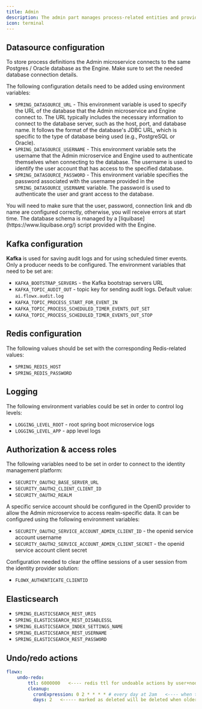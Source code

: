 ```yaml
---
title: Admin
description: The admin part manages process-related entities and provides the REST API used by the **FlowX Designer**. The processes defined here will be handled by the [**FlowX Engine**](../docs/platform-deep-dive/core-components/flowx-engine).
icon: terminal
---
```


## Datasource configuration

To store process definitions the Admin microservice connects to the same Postgres / Oracle database as the Engine. Make sure to set the needed database connection details.

The following configuration details need to be added using environment variables:

* `SPRING_DATASOURCE_URL` - This environment variable is used to specify the URL of the database that the Admin microservice and Engine connect to. The URL typically includes the necessary information to connect to the database server, such as the host, port, and database name. It follows the format of the database's JDBC URL, which is specific to the type of database being used (e.g., PostgreSQL or Oracle).
* `SPRING_DATASOURCE_USERNAME` - This environment variable sets the username that the Admin microservice and Engine used to authenticate themselves when connecting to the database. The username is used to identify the user account that has access to the specified database.
* `SPRING_DATASOURCE_PASSWORD` - This environment variable specifies the password associated with the username provided in the `SPRING_DATASOURCE_USERNAME` variable. The password is used to authenticate the user and grant access to the database.

<Warning>
You will need to make sure that the user, password, connection link and db name are configured correctly, otherwise, you will receive errors at start time.
</Warning>

<Info>
The database schema is managed by a [liquibase](https://www.liquibase.org/) script provided with the Engine.
</Info>

## Kafka configuration

**Kafka** is used for saving audit logs and for using scheduled timer events. Only a producer needs to be configured. The environment variables that need to be set are:

* `KAFKA_BOOTSTRAP_SERVERS` - the Kafka bootstrap servers URL
* `KAFKA_TOPIC_AUDIT_OUT` - topic key for sending audit logs. Default value: `ai.flowx.audit.log`
* `KAFKA_TOPIC_PROCESS_START_FOR_EVENT_IN`
* `KAFKA_TOPIC_PROCESS_SCHEDULED_TIMER_EVENTS_OUT_SET`
* `KAFKA_TOPIC_PROCESS_SCHEDULED_TIMER_EVENTS_OUT_STOP`


## Redis configuration

The following values should be set with the corresponding Redis-related values:

* `SPRING_REDIS_HOST`
* `SPRING_REDIS_PASSWORD`

## Logging

The following environment variables could be set in order to control log levels:

* `LOGGING_LEVEL_ROOT` - root spring boot microservice logs
* `LOGGING_LEVEL_APP` - app level logs

## Authorization & access roles

The following variables need to be set in order to connect to the identity management platform:

* `SECURITY_OAUTH2_BASE_SERVER_URL`
* `SECURITY_OAUTH2_CLIENT_CLIENT_ID`
* `SECURITY_OAUTH2_REALM`

A specific service account should be configured in the OpenID provider to allow the Admin microservice to access realm-specific data. It can be configured using the following environment variables:

* `SECURITY_OAUTH2_SERVICE_ACCOUNT_ADMIN_CLIENT_ID` - the openid service account username
* `SECURITY_OAUTH2_SERVICE_ACCOUNT_ADMIN_CLIENT_SECRET` - the openid service account client secret

Configuration needed to clear the offline sessions of a user session from the identity provider solution:

* `FLOWX_AUTHENTICATE_CLIENTID` 

<Card title="Configuring access rights for admin" href="./access-management/configuring-access-rights-for-admin">
</Card>

## Elasticsearch

* `SPRING_ELASTICSEARCH_REST_URIS`
* `SPRING_ELASTICSEARCH_REST_DISABLESSL`
* `SPRING_ELASTICSEARCH_INDEX_SETTINGS_NAME` 
* `SPRING_ELASTICSEARCH_REST_USERNAME`
* `SPRING_ELASTICSEARCH_REST_PASSWORD`


## Undo/redo actions

```yaml
flowx:
	undo-redo:
	    ttl: 6000000   <---- redis ttl for undoable actions by user+nodeid (seconds)
	    cleanup:
	      cronExpression: 0 2 * * * * # every day at 2am   <---- when to run cleanup marked as deleted
	      days: 2   <----- marked as deleted will be deleted when older than days number
```
